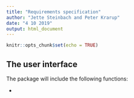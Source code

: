 ```yaml
---
title: "Requirements specification"
author: "Jette Steinbach and Peter Krarup"
date: "4 10 2019"
output: html_document
---
```


```r
knitr::opts_chunk$set(echo = TRUE)
```
## The user interface

The package will include the following functions:

* 